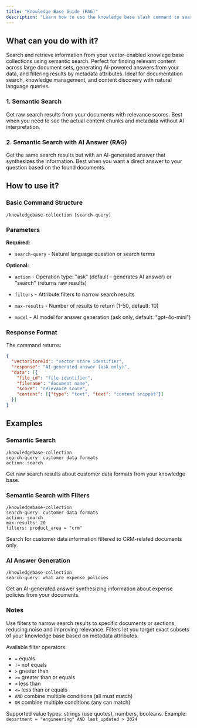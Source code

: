 ```yaml
---
title: "Knowledge Base Guide (RAG)"
description: "Learn how to use the knowledge base slash command to search and retrieve information from your RAG-enabled collections"
---
```


## What can you do with it?

Search and retrieve information from your vector-enabled knowlege base collections using semantic search. Perfect for finding relevant content across large document sets, generating AI-powered answers from your data, and filtering results by metadata attributes. Ideal for documentation search, knowledge management, and content discovery with natural language queries.

### 1. Semantic Search

Get raw search results from your documents with relevance scores. Best when you need to see the actual content chunks and metadata without AI interpretation.

### 2. Semantic Search with AI Answer (RAG)

Get the same search results but with an AI-generated answer that synthesizes the information. Best when you want a direct answer to your question based on the found documents.

## How to use it?

### Basic Command Structure
```
/knowledgebase-collection [search-query]
```

### Parameters

**Required:**

- `search-query` - Natural language question or search terms

**Optional:**

- `action` - Operation type: "ask" (default - generates AI answer) or "search" (returns raw results)

- `filters` - Attribute filters to narrow search results

- `max-results` - Number of results to return (1-50, default: 10)

- `model` - AI model for answer generation (ask only, default: "gpt-4o-mini")

### Response Format

The command returns:
```json
{
  "vectorStoreId": "vector store identifier",
  "response": "AI-generated answer (ask only)",
  "data": [{
    "file_id": "file identifier",
    "filename": "document name",
    "score": "relevance score",
    "content": [{"type": "text", "text": "content snippet"}]
  }]
}
```

## Examples

### Semantic Search
```
/knowledgebase-collection
search-query: customer data formats
action: search
```
Get raw search results about customer data formats from your knowledge base.

### Semantic Search with Filters
```
/knowledgebase-collection
search-query: customer data formats
action: search
max-results: 20
filters: product_area = "crm"
```
Search for customer data information filtered to CRM-related documents only.

### AI Answer Generation
```
/knowledgebase-collection
search-query: what are expense policies
```
Get an AI-generated answer synthesizing information about expense policies from your documents.

### Notes

Use filters to narrow search results to specific documents or sections, reducing noise and improving relevance. Filters let you target exact subsets of your knowledge base based on metadata attributes.

Available filter operators:
- `=` equals
- `!=` not equals  
- `>` greater than
- `>=` greater than or equals
- `<` less than
- `<=` less than or equals
- `AND` combine multiple conditions (all must match)
- `OR` combine multiple conditions (any can match)

Supported value types: strings (use quotes), numbers, booleans. Example: `department = "engineering" AND last_updated > 2024`
